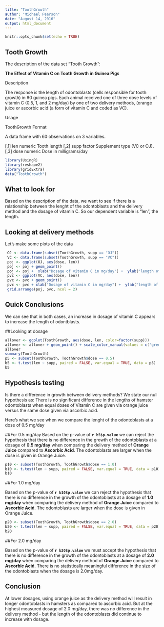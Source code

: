 ```yaml
---
title: "ToothGrowth"
author: "Michael Pearson"
date: "August 14, 2016"
output: html_document
---
```


```r
knitr::opts_chunk$set(echo = TRUE)
```

## Tooth Growth

The description of the data set "Tooth Growth":

<b>The Effect of Vitamin C on Tooth Growth in Guinea Pigs</b>

Description

The response is the length of odontoblasts (cells responsible for tooth growth) in 60 guinea pigs. Each animal received one of three dose levels of vitamin C (0.5, 1, and 2 mg/day) by one of two delivery methods, (orange juice or ascorbic acid (a form of vitamin C and coded as VC).

Usage

ToothGrowth
Format

A data frame with 60 observations on 3 variables.

[,1]	len	numeric	Tooth length
[,2]	supp	factor	Supplement type (VC or OJ).
[,3]	dose	numeric	Dose in milligrams/day


```r
library(UsingR)
library(reshape2)
library(gridExtra)
data("ToothGrowth")
```

## What to look for

Based on the description of the data, we want to see if there is a relationship between the lenght of the odontoblasts and the delivery method and the dosage of vitamin C. So our dependent variable is "len", the length.

## Looking at delivery methods

Let's make some plots of the data

```r
 OJ <- data.frame(subset(ToothGrowth, supp == "OJ"))
 VC <- data.frame(subset(ToothGrowth, supp == "VC"))
 poj <- ggplot(OJ, aes(dose, len))
 poj <- poj + geom_point()
 poj <- poj +  xlab("Dosage of vitamin C in mg/day") +  ylab("length of odontblasts") + ggtitle("Orange juice")
 pvc <- ggplot(VC, aes(dose, len))
 pvc <- pvc + geom_point()
 pvc <- pvc + xlab("Dosage of vitamin C in mg/day") +  ylab("length of odontblasts") + ggtitle("Ascorbic acid")
 grid.arrange(poj, pvc, ncol = 2)
```

## Quick Conclusions

We can see that in both cases, an increase in dosage of vitamin C appears to increase the length of odontblasts.

##Looking at dosage
```r
allover <- ggplot(ToothGrowth, aes(dose, len, color=factor(supp)))
allover <- allover + geom_point() + scale_color_manual(values = c("green", "red"))
allover
summary(ToothGrowth)
p5 <- subset(ToothGrowth, ToothGrowth$dose == 0.5)
b5 <- t.test(len ~ supp, paired = FALSE, var.equal = TRUE, data = p5)
b5
```

## Hypothesis testing

Is there a difference in growth between delivery methods? We state our null hypothesis as: There is no significant difference in the lengths of hamster odontoblasts when equal doses of Vitamin C are given via orange juice versus the same dose given via ascorbic acid.

Here's what we see when we compare the lenght of the odontoblasts at a dose of 0.5 mg/day 

##For 0.5 mg/day
Based on the p-value of <b>`r b5$p.value`</b> we can reject the hypothesis that there is no difference in the growth of the odontoblasts at a dosage of <b> 0.5 mg/day</b> when comparing the delivery method of <b>Orange Juice</b> compared to <b>Ascorbic Acid</b>. The odontoblasts are larger when the dose is given in Orange Juice.


```r
p10 <- subset(ToothGrowth, ToothGrowth$dose == 1.0)
b10 <- t.test(len ~ supp, paired = FALSE, var.equal = TRUE, data = p10)
b10
```

##For 1.0 mg/day

Based on the p-value of <b>`r b10$p.value`</b> we can reject the hypothesis that there is no difference in the growth of the odontoblasts at a dosage of <b> 1.0 mg/day</b> when comparing the delivery method of <b>Orange Juice</b> compared to <b>Ascorbic Acid</b>. The odontoblasts are larger when the dose is given in Orange Juice.
```r
p20 <- subset(ToothGrowth, ToothGrowth$dose == 2.0)
b20 <- t.test(len ~ supp, paired = FALSE, var.equal = TRUE, data = p20)
b20
```

##For 2.0 mg/day

Based on the p-value of <b>`r b20$p.value`</b> we must accept the hypothesis that there is no difference in the growth of the odontoblasts at a dosage of <b> 2.0 mg/day</b> when comparing the delivery method of <b>Orange Juice</b> compared to <b>Ascorbic Acid</b>. There is no statistically meaningful difference in the size of the odontoblasts when the dosage is 2.0mg/day.


## Conclusion

At lower dosages, using orange juice as the delivery method will result in longer odontoblasts in hamsters as compared to ascorbic acid. But at the highest measured dosage of 2.0 mg/day, there was no difference in the delivery method  - but the length of the odontoblasts did continue to increase with dosage.
